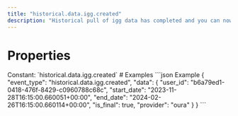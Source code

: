 ```yaml
---
title: "historical.data.igg.created"
description: "Historical pull of igg data has completed and you can now pull data for this resource."
---
```

# Properties
<ResponseField name="event_type" type="const string" required="true">
Constant: `historical.data.igg.created`
</ResponseField>
<ResponseField name="data" type="HistoricalDataCreated" required="true">
<Expandable title="HistoricalDataCreated" defaultOpen="true">
<ResponseField name="user_id" type="string" required="true">
</ResponseField>
<ResponseField name="start_date" type="string" required="true">
</ResponseField>
<ResponseField name="end_date" type="string" required="true">
</ResponseField>
<ResponseField name="is_final" type="boolean" required="true">
</ResponseField>
<ResponseField name="provider" type="string" required="true">
</ResponseField>
</Expandable>
</ResponseField>
# Examples
<CodeGroup>
```json Example
{
  "event_type": "historical.data.igg.created",
  "data": {
    "user_id": "b6a79ed1-0418-476f-8429-c0960788c68c",
    "start_date": "2023-11-28T16:15:00.660051+00:00",
    "end_date": "2024-02-26T16:15:00.660114+00:00",
    "is_final": true,
    "provider": "oura"
  }
}
```
</CodeGroup>
